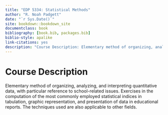 ```yaml
--- 
title: "EDP 5334: Statistical Methods"
author: "R. Noah Padgett"
date: "`r Sys.Date()`"
site: bookdown::bookdown_site
documentclass: book
bibliography: [book.bib, packages.bib]
biblio-style: apalike
link-citations: yes
description: "Course Description: Elementary method of organizing, analyzing, and interpreting quantitative data, with particular reference to school-related issues. Exercises in the computation of the most commonly employed statistical indices in tabulation, graphic representation, and presentation of data in educational reports. The techniques used are also applicable to other fields."
---
```


# Course Description

Elementary method of organizing, analyzing, and interpreting quantitative data, with particular reference to school-related issues. Exercises in the computation of the most commonly employed statistical indices in tabulation, graphic representation, and presentation of data in educational reports. The techniques used are also applicable to other fields.

